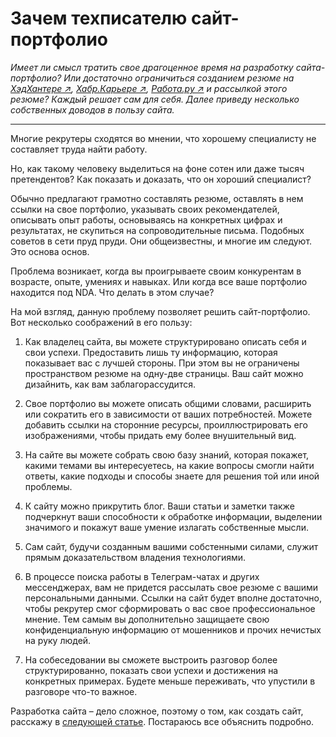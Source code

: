 # Зачем техписателю сайт-портфолио

*Имеет ли смысл тратить свое драгоценное время на разработку сайта-портфолио? Или достаточно ограничиться созданием резюме на [ХэдХантере ↗](https://hh.ru), [Хабр.Карьере ↗](https://career.habr.com), [Работа.ру ↗](https://www.rabota.ru) и рассылкой этого резюме? Каждый решает сам для себя. Далее приведу несколько собственных доводов в пользу сайта.*

---
Многие рекрутеры сходятся во мнении, что хорошему специалисту не составляет труда найти работу. 

Но, как такому человеку выделиться на фоне сотен или даже тысяч претендентов? Как показать и доказать, что он хороший специалист?

Обычно предлагают грамотно составлять резюме, оставлять в нем ссылки на свое портфолио, указывать своих рекомендателей, описывать опыт работы, основываясь на конкретных цифрах и результатах, не скупиться на сопроводительные письма. Подобных советов в сети пруд пруди. Они общеизвестны, и многие им следуют. Это основа основ.

Проблема возникает, когда вы проигрываете своим конкурентам в возрасте, опыте, умениях и навыках. Или когда все ваше портфолио находится под NDA. Что делать в этом случае?

На мой взгляд, данную проблему позволяет решить сайт-портфолио. Вот несколько соображений в его пользу:

1. Как владелец сайта, вы можете структурировано описать себя и свои успехи. Предоставить лишь ту информацию, которая показывает вас с лучшей стороны. При этом вы не ограничены пространством резюме на одну-две страницы. Ваш сайт можно дизайнить, как вам заблагорассудится.

2. Свое портфолио вы можете описать общими словами, расширить или сократить его в зависимости от ваших потребностей. Можете добавить ссылки на сторонние ресурсы, проиллюстрировать его изображениями, чтобы придать ему более внушительный вид. 

3. На сайте вы можете собрать свою базу знаний, которая покажет, какими темами вы интересуетесь, на какие вопросы смогли найти ответы, какие подходы и способы знаете для решения той или иной проблемы.

4. К сайту можно прикрутить блог. Ваши статьи и заметки также подчеркнут ваши способности к обработке информации, выделении значимого и покажут ваше умение излагать собственные мысли.

5. Сам сайт, будучи созданным вашими собстенными силами, служит прямым доказательством владения технологиями.

6. В процессе поиска работы в Телеграм-чатах и других мессенджерах, вам не придется рассылать свое резюме с вашими персональными данными. Ссылки на сайт будет вполне достаточно, чтобы рекрутер смог сформировать о вас свое профессиональное мнение. Тем самым вы дополнительно защищаете свою конфиденциальную информацию от мошенников и прочих нечистых на руку людей.

7. На собеседовании вы сможете выстроить разговор более структурированно, показать свои успехи и достижения на конкретных примерах. Будете меньше переживать, что упустили в разговоре что-то важное.

Разработка сайта – дело сложное, поэтому о том, как создать сайт, расскажу в [следующей статье](../blog/how-create-website-with-documentation.mdx). Постараюсь все объяснить подробно.